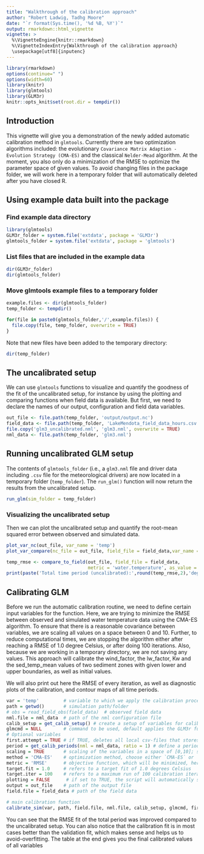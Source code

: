 ```yaml
---
title: "Walkthrough of the calibration approach"
author: "Robert Ladwig, Tadhg Moore"
date: "`r format(Sys.time(), '%d %B, %Y')`"
output: rmarkdown::html_vignette
vignette: >
  %\VignetteEngine{knitr::rmarkdown}
  %\VignetteIndexEntry{Walkthrough of the calibration approach}
  \usepackage[utf8]{inputenc}
---
```


```r
library(rmarkdown)
options(continue=" ")
options(width=60)
library(knitr)
library(glmtools)
library(GLM3r)
knitr::opts_knit$set(root.dir = tempdir())
```


## Introduction

This vignette will give you a demonstration of the newly added automatic calibration method in `glmtools`. Currently there are two optimization algorithms included: the evolutionary `Covariance Matrix Adaption - Evolution Strategy (CMA-ES)` and the classical `Nelder-Mead` algorithm. At the moment, you also only do a minimization of the RMSE to optimize the parameter space of given values. To avoid changing files in the package folder, we will work here in a temporary folder that will automatically deleted after you have closed R. 


## Using example data built into the package

### Find example data directory
```r
library(glmtools)
GLM3r_folder = system.file('extdata', package = 'GLM3r')
glmtools_folder = system.file('extdata', package = 'glmtools')
```
### List files that are included in the example data
```r
dir(GLM3r_folder)
dir(glmtools_folder)
```

### Move glmtools example files to a temporary folder
```r
example.files <- dir(glmtools_folder)
temp_folder <- tempdir()

for(file in paste0(glmtools_folder,'/',example.files)) {
  file.copy(file, temp_folder, overwrite = TRUE)
}
```

Note that new files have been added to the temporary directory:
```r
dir(temp_folder)
```

## The uncalibrated setup
We can use `glmtools` functions to visualize and quantify the goodness of the fit of the uncalibrated setup, for instance by using the plotting and comparing functions when field data is available. But first, we need to declare the names of our output, configuration and field data variables.
```r
out_file <- file.path(temp_folder, 'output/output.nc')
field_data <- file.path(temp_folder, 'LakeMendota_field_data_hours.csv')
file.copy('glm3_uncalibrated.nml', 'glm3.nml', overwrite = TRUE)
nml_data <- file.path(temp_folder, 'glm3.nml')
```
## Running uncalibrated GLM setup
The contents of `glmtools_folder` (i.e., a `glm3.nml` file and driver data including `.csv` file for the meteorological drivers) are now located in a temporary folder (`temp_folder`). The `run_glm()` function will now return the results from the uncalibrated setup.
```r
run_glm(sim_folder = temp_folder)
```
### Visualizing the uncalibrated setup
Then we can plot the uncalibrated setup and quantify the root-mean squared error between observed and simulated data.

```r
plot_var_nc(out_file, var_name = 'temp')
plot_var_compare(nc_file = out_file, field_file = field_data,var_name = 'temp', precision = 'hours')

temp_rmse <- compare_to_field(out_file, field_file = field_data,
                              metric = 'water.temperature', as_value = FALSE, precision= 'hours')
print(paste('Total time period (uncalibrated):',round(temp_rmse,2),'deg C RMSE'))
```
## Calibrating GLM
Before we run the automatic calibration routine, we need to define certain input variables for the function. Here, we are trying to minimize the RMSE between observed and simulated water temperature data using the CMA-ES algorithm. To ensure that there is a reasonable covariance between variables, we are scaling all values on a space between 0 and 10. Further, to reduce computational times, we are stopping the algorithm either after reaching a RMSE of 1.0 degree Celsius, or after doing 100 iterations. Also, because we are working in a temporary directory, we are not saving any values. This approach will calibrate the wind_factor, the lw_factor, Kw and the sed_temp_mean values of two sediment zones with given lower and upper boundaries, as well as initial values.

We will also print out here the RMSE of every iteration, as well as diagnostic plots of the calibration, and contour maps of all time periods.
```r
var = 'temp'         # variable to which we apply the calibration procedure
path = getwd()       # simulation path/folder
# obs = read_field_obs(field_data)  # observed field data
nml.file = nml_data  # path of the nml configuration file
calib_setup = get_calib_setup() # create a setup of variables for calibration
glmcmd = NULL        # command to be used, default applies the GLM3r function
# Optional variables
first.attempt = TRUE # if TRUE, deletes all local csv-files that stores the outcome of previous calibration runs
period = get_calib_periods(nml = nml_data, ratio = 1) # define a period for the calibration, thissupports a split-sample calibration (e.g. calibration and validation period)
scaling = TRUE       # scaling of the variables in a space of [0,10]; should be TRUE for CMA-ES
method = 'CMA-ES'    # optimization method, choose either `CMA-ES` or `Nelder-Mead`
metric = 'RMSE'      # objective function, which will be minimized, here the root-mean square error
target.fit = 1.0     # refers to a target fit of 1.0 degrees Celsius
target.iter = 100    # refers to a maximum run of 100 calibration iterations
plotting = FALSE      # if set to TRUE, the script will automatically save the created contour plots 
output = out_file    # path of the output file
field.file = field_data # path of the field data

# main calibration function
calibrate_sim(var, path, field.file, nml.file, calib_setup, glmcmd, first.attempt, period, scaling, method, metric, target.fit, target.iter, plotting, output)

```

You can see that the RMSE fit of the total period was improved compared to the uncalibrated setup. You can also notice that the calibration fit is in most cases better than the validation fit, which makes sense and helps us to avoid-overfitting. The table at the end gives you the final calibrated values of all variables